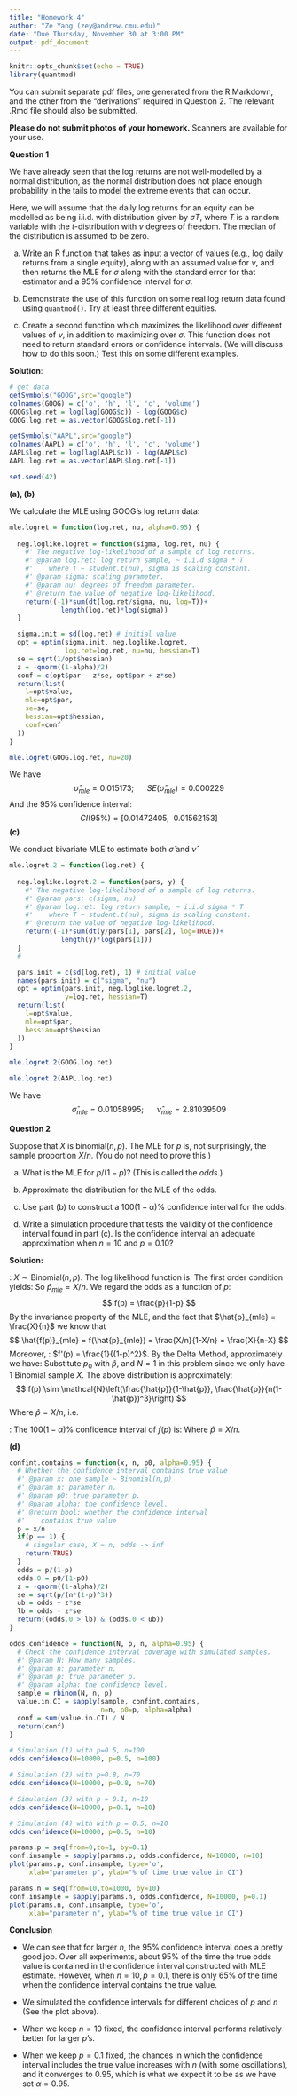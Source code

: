 ```yaml
---
title: "Homework 4"
author: "Ze Yang (zey@andrew.cmu.edu)"
date: "Due Thursday, November 30 at 3:00 PM"
output: pdf_document
---
```


\large

```r
knitr::opts_chunk$set(echo = TRUE)
library(quantmod)
```

You can submit separate pdf files, one generated from the
R Markdown, and the other from the "derivations" required
in Question 2. The relevant .Rmd file should also be
submitted.

__Please do not submit photos of your homework.__ Scanners
are available for your use.

\vspace{.2in}

__Question 1__ 

We have already seen that the log
returns are not well-modelled by a normal distribution, as
the normal distribution does not place enough probability
in the tails to model the extreme events that can occur.

Here, we will assume that the daily log returns for an equity
can be modelled as being i.i.d. with distribution given
by $\sigma T$, where $T$ is a random variable
with the $t$-distribution with $\nu$ degrees of freedom.
The median of the distribution is assumed to be zero.

a. Write an R function that takes as input a vector of values
(e.g., log daily returns from a single equity), along with an
assumed value for $\nu$, and then returns the MLE for $\sigma$
along with the standard error for that estimator and a 95\%
confidence interval for $\sigma$.

b. Demonstrate the use of this function on some real log return
data found using `quantmod()`. Try at least three different
equities.

c. Create a second function which maximizes the likelihood
over different values of $\nu$, in addition to maximizing over
$\sigma$. This function does not need to return standard errors
or confidence intervals. (We will discuss how to do this soon.)
Test this on some different examples.

__Solution__:

```r
# get data
getSymbols("GOOG",src="google")
colnames(GOOG) = c('o', 'h', 'l', 'c', 'volume')
GOOG$log.ret = log(lag(GOOG$c)) - log(GOOG$c)
GOOG.log.ret = as.vector(GOOG$log.ret[-1])

getSymbols("AAPL",src="google")
colnames(AAPL) = c('o', 'h', 'l', 'c', 'volume')
AAPL$log.ret = log(lag(AAPL$c)) - log(AAPL$c)
AAPL.log.ret = as.vector(AAPL$log.ret[-1])

set.seed(42)
```

__(a), (b)__

We calculate the MLE using GOOG's log return data:

```r
mle.logret = function(log.ret, nu, alpha=0.95) {
  
  neg.loglike.logret = function(sigma, log.ret, nu) {
    #' The negative log-likelihood of a sample of log returns.
    #' @param log.ret: log return sample, ~ i.i.d sigma * T
    #'    where T ~ student.t(nu), sigma is scaling constant.
    #' @param sigma: scaling parameter.
    #' @param nu: degrees of freedom parameter.
    #' @return the value of negative log-likelihood.
    return((-1)*sum(dt(log.ret/sigma, nu, log=T))+
             length(log.ret)*log(sigma))
  }

  sigma.init = sd(log.ret) # initial value
  opt = optim(sigma.init, neg.loglike.logret, 
              log.ret=log.ret, nu=nu, hessian=T)
  se = sqrt(1/opt$hessian)
  z = -qnorm((1-alpha)/2)
  conf = c(opt$par - z*se, opt$par + z*se)
  return(list(
    l=opt$value,
    mle=opt$par,
    se=se,
    hessian=opt$hessian,
    conf=conf
  ))
}

mle.logret(GOOG.log.ret, nu=20)

```

We have
$$
\hat{\sigma}_{mle} = 0.015173;~~~~~~SE(\hat{\sigma}_{mle})=0.000229
$$
And the 95% confidence interval:
$$
CI(95\%) = [0.01472405,~~ 0.01562153]
$$
__(c)__

We conduct bivariate MLE to estimate both $\hat{\sigma}$ and $\hat{\nu}$

```r
mle.logret.2 = function(log.ret) {
  
  neg.loglike.logret.2 = function(pars, y) {
    #' The negative log-likelihood of a sample of log returns.
    #' @param pars: c(sigma, nu)
    #' @param log.ret: log return sample, ~ i.i.d sigma * T
    #'    where T ~ student.t(nu), sigma is scaling constant.
    #' @return the value of negative log-likelihood.
    return((-1)*sum(dt(y/pars[1], pars[2], log=TRUE))+
             length(y)*log(pars[1]))
  }
  #

  pars.init = c(sd(log.ret), 1) # initial value
  names(pars.init) = c("sigma", "nu")
  opt = optim(pars.init, neg.loglike.logret.2, 
              y=log.ret, hessian=T)
  return(list(
    l=opt$value,
    mle=opt$par,
    hessian=opt$hessian
  ))
}

mle.logret.2(GOOG.log.ret)
```

```r
mle.logret.2(AAPL.log.ret)
```



We have
$$
\hat{\sigma}_{mle} = 0.01058995;~~~~~~\hat{\nu}_{mle}=2.81039509
$$





\vspace{.2in}

__Question 2__

Suppose that $X$ is binomial$(n,p)$. The MLE for $p$ is, not surprisingly, the sample proportion $X/n$.
(You do not need to prove this.)

a. What is the MLE for $p/(1-p)$?
(This is called the _odds_.)

b. Approximate the distribution for the MLE of the odds.

c. Use part (b) to construct a 100$(1-\alpha)\%$ confidence interval
for the odds.

d. Write a simulation procedure that tests the validity of the
confidence interval found in part (c).
Is the confidence interval an adequate approximation when $n=10$ and $p=0.10$?

__Solution:__

\textbf{(a)}: $X\sim\text{Binomial}(n,p)$. The log likelihood function is:
\begin{equation}
  \log L(X; p) = \log \left(p^X(1-p)^{n-X}\right) = X\log p + (n-X)\log(1-p)
\end{equation}
The first order condition yields:
\begin{equation}
  \frac{\partial \log L(X;p)}{\partial p} = \frac{X}{p} - \frac{n-X}{1-p} = \frac{X-np}{p(1-p)} = 0
\end{equation}
So $\hat{p}_{mle} = X/n$. We regard the odds as a function of $p$: 
$$
f(p) = \frac{p}{1-p}
$$
By the invariance property of the MLE, and the fact that $\hat{p}_{mle} = \frac{X}{n}$ we know that
$$
\hat{f(p)}_{mle} = f(\hat{p}_{mle}) = \frac{X/n}{1-X/n} = \frac{X}{n-X}
$$
Moreover, 
\begin{equation}
  \begin{split}
    \frac{\partial^2 \log L(X;p)}{\partial p^2} &= -\frac{X-2Xp+np^2}{p^2(1-p)^2} \\
    \Rightarrow~~~~~NI(p) &= \mathbb{E}\left[-\frac{\partial^2 \log L(X;p)}{\partial p^2}\right]\\
    &= \frac{n}{p(1-p)}
  \end{split}
\end{equation}
\textbf{(b)}: $f'(p) = \frac{1}{(1-p)^2}$. By the Delta Method, approximately we have:
\begin{equation}
  f(p)  \sim \mathcal{N}\left(f(p_0), (f'(p_0))^2 \frac{1}{NI(\theta_0)}\right)
\end{equation}
Substitute $p_0$ with $\hat{p}$, and $N=1$ in this problem since we only have 1 Binomial sample $X$. The above distribution is approximately:
$$
f(p)  \sim \mathcal{N}\left(\frac{\hat{p}}{1-\hat{p}}, \frac{\hat{p}}{n(1-\hat{p})^3}\right)
$$
Where $\hat{p}=X/n$, i.e.
\begin{equation}
  f(p)  \sim \mathcal{N}\left(\frac{X}{n-X}, \frac{X/n}{n(1-X/n)^3}\right)
\end{equation}

\textbf{(c)}:
The $100(1-\alpha)\%$ confidence interval of $f(p)$ is:
\begin{equation}
\begin{split}
  CI(\alpha) &= \left[f(\hat{p})-z_{\frac{\alpha}{2}}SE(f(\hat{p})),~~~ f(\hat{p})+z_{\frac{\alpha}{2}}SE(f(\hat{p}))\right] \\
  &=\left[\frac{\hat{p}}{1-\hat{p}}-z_{\frac{\alpha}{2}}\sqrt{\frac{\hat{p}}{n(1-\hat{p})^3}},~~~ \frac{\hat{p}}{1-\hat{p}}+z_{\frac{\alpha}{2}}\sqrt{\frac{\hat{p}}{n(1-\hat{p})^3}}\right]\\
  &=\left[\frac{X}{n-X}-z_{\frac{\alpha}{2}}\sqrt{\frac{X/n}{n(1-X/n)^3}},~~~ \frac{X}{n-X}+z_{\frac{\alpha}{2}}\sqrt{\frac{X/n}{n(1-X/n)^3}}\right]
\end{split}
\end{equation}
Where $\hat{p} = X/n$.

__(d)__

```r
confint.contains = function(x, n, p0, alpha=0.95) {
  # Whether the confidence interval contains true value
  #' @param x: one sample ~ Binomial(n,p)
  #' @param n: parameter n.
  #' @param p0: true parameter p.
  #' @param alpha: the confidence level.
  #' @return bool: whether the confidence interval 
  #'    contains true value
  p = x/n
  if(p == 1) {
    # singular case, X = n, odds -> inf
    return(TRUE)
  }
  odds = p/(1-p)
  odds.0 = p0/(1-p0)
  z = -qnorm((1-alpha)/2)
  se = sqrt(p/(n*(1-p)^3))
  ub = odds + z*se
  lb = odds - z*se
  return((odds.0 > lb) & (odds.0 < ub))
}

odds.confidence = function(N, p, n, alpha=0.95) {
  # Check the confidence interval coverage with simulated samples.
  #' @param N: How many samples.
  #' @param n: parameter n.
  #' @param p: true parameter p.
  #' @param alpha: the confidence level.
  sample = rbinom(N, n, p)
  value.in.CI = sapply(sample, confint.contains, 
                       n=n, p0=p, alpha=alpha)
  conf = sum(value.in.CI) / N
  return(conf)
}
```

```r
# Simulation (1) with p=0.5, n=100
odds.confidence(N=10000, p=0.5, n=100)
```

```r
# Simulation (2) with p=0.8, n=70
odds.confidence(N=10000, p=0.8, n=70)
```

```r
# Simulation (3) with p = 0.1, n=10
odds.confidence(N=10000, p=0.1, n=10)
```

```r
# Simulation (4) with with p = 0.5, n=10
odds.confidence(N=10000, p=0.5, n=10)
```

```r
params.p = seq(from=0,to=1, by=0.1)
conf.insample = sapply(params.p, odds.confidence, N=10000, n=10)
plot(params.p, conf.insample, type='o',
     xlab="parameter p", ylab="% of time true value in CI")
```

```r
params.n = seq(from=10,to=1000, by=10)
conf.insample = sapply(params.n, odds.confidence, N=10000, p=0.1)
plot(params.n, conf.insample, type='o',
     xlab="parameter n", ylab="% of time true value in CI")
```

__Conclusion__

- We can see that for larger $n$, the 95% confidence interval does a pretty good job. Over all experiments, about 95% of the time the true odds value is contained in the confidence interval constructed with MLE estimate. However, when $n=10, p=0.1$, there is only 65% of the time when the confidence interval contains the true value.

- We simulated the confidence intervals for different choices of $p$ and $n$ (See the plot above). 

- When we keep $n=10$ fixed, the confidence interval performs relatively better for larger $p$'s.

- When we keep $p=0.1$ fixed, the chances in which the confidence interval includes the true value increases with $n$ (with some oscillations), and it converges to $0.95$, which is what we expect it to be as we have set $\alpha=0.95$.